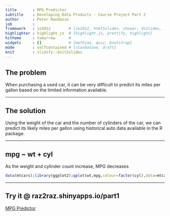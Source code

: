 ```yaml
---
title       : MPG Predictor
subtitle    : Developing Data Products - Course Project Part 2
author      : Peter Randazzo
job         : 
framework   : io2012        # {io2012, html5slides, shower, dzslides, ...}
highlighter : highlight.js  # {highlight.js, prettify, highlight}
hitheme     : tomorrow      # 
widgets     : []            # {mathjax, quiz, bootstrap}
mode        : selfcontained # {standalone, draft}
knit        : slidify::knit2slides
---
```


## The problem

When purchasing a used car, it can be very difficult to predict its miles per gallon based on the limited information available.

--- 

## The solution

Using the weight of the car and the number of cylinders of the car, we can predict its likely miles per gallon using historical auto data available in the R package.

--- 

## mpg ~ wt + cyl
As the weight and cylinder count increase, MPG decreases
```r
data(mtcars);library(ggplot2);qplot(wt,mpg,colour=factor(cyl),data=mtcars)
```

--- 

## Try it @ raz2raz.shinyapps.io/part1

[MPG Predictor](http:/raz2raz.shinyapps.io/part1/)
